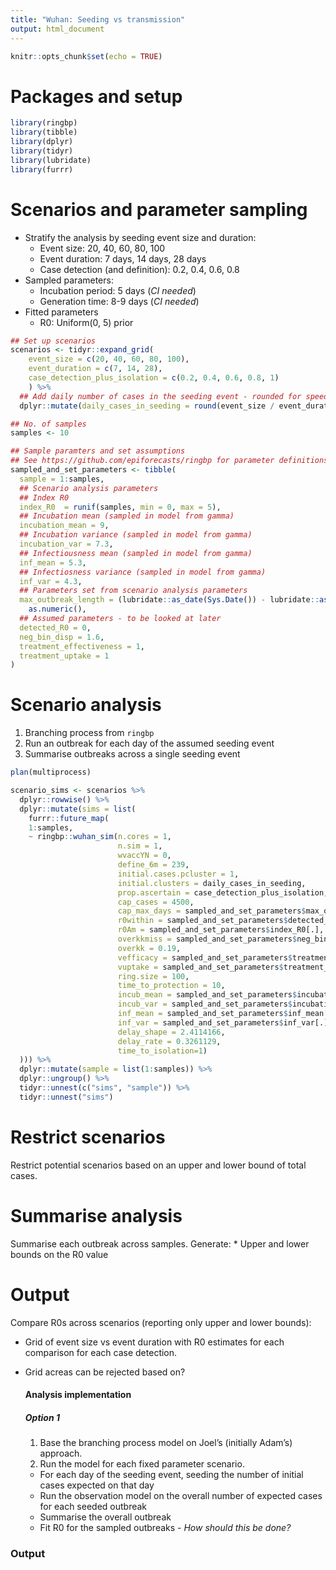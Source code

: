 ```yaml
---
title: "Wuhan: Seeding vs transmission"
output: html_document
---
```


```r
knitr::opts_chunk$set(echo = TRUE)
```


# Packages and setup

```r
library(ringbp)
library(tibble)
library(dplyr)
library(tidyr)
library(lubridate)
library(furrr)
```

# Scenarios and parameter sampling

* Stratify the analysis by seeding event size and duration:
  * Event size: 20, 40, 60, 80, 100
  * Event duration: 7 days, 14 days, 28 days
  * Case detection (and definition): 0.2, 0.4, 0.6, 0.8
* Sampled parameters:
  * Incubation period: 5 days (*CI needed*)
  * Generation time: 8-9 days (*CI needed*)
* Fitted parameters
  * R0: Uniform(0, 5) prior

```r
## Set up scenarios
scenarios <- tidyr::expand_grid(
    event_size = c(20, 40, 60, 80, 100),
    event_duration = c(7, 14, 28),
    case_detection_plus_isolation = c(0.2, 0.4, 0.6, 0.8, 1)
    ) %>% 
  ## Add daily number of cases in the seeding event - rounded for speed, should be looked at later
  dplyr::mutate(daily_cases_in_seeding = round(event_size / event_duration, 0))

## No. of samples
samples <- 10

## Sample paramters and set assumptions
## See https://github.com/epiforecasts/ringbp for parameter definitions
sampled_and_set_parameters <- tibble(
  sample = 1:samples,
  ## Scenario analysis parameters
  ## Index R0
  index_R0  = runif(samples, min = 0, max = 5),
  ## Incubation mean (sampled in model from gamma)
  incubation_mean = 9,
  ## Incubation variance (sampled in model from gamma)
  incubation_var = 7.3,
  ## Infectiousness mean (sampled in model from gamma)
  inf_mean = 5.3,
  ## Infectiosness variance (sampled in model from gamma)
  inf_var = 4.3,
  ## Parameters set from scenario analysis parameters
  max_outbreak_length = (lubridate::as_date(Sys.Date()) - lubridate::as_date("2019-12-31")) %>% 
    as.numeric(),
  ## Assumed parameters - to be looked at later 
  detected_R0 = 0,
  neg_bin_disp = 1.6,
  treatment_effectiveness = 1,
  treatment_uptake = 1
)
```
# Scenario analysis

1. Branching process from `ringbp`
2. Run an outbreak for each day of the assumed seeding event
3. Summarise outbreaks across a single seeding event

```r
plan(multiprocess)

scenario_sims <- scenarios %>% 
  dplyr::rowwise() %>% 
  dplyr::mutate(sims = list(
    furrr::future_map(
    1:samples, 
    ~ ringbp::wuhan_sim(n.cores = 1,
                        n.sim = 1,
                        wvaccYN = 0, 
                        define_6m = 239, 
                        initial.cases.pcluster = 1,
                        initial.clusters = daily_cases_in_seeding, 
                        prop.ascertain = case_detection_plus_isolation, 
                        cap_cases = 4500, 
                        cap_max_days = sampled_and_set_parameters$max_outbreak_length[.], 
                        r0within = sampled_and_set_parameters$detected_R0[.], 
                        r0Am = sampled_and_set_parameters$index_R0[.],
                        overkkmiss = sampled_and_set_parameters$neg_bin_disp[.],
                        overkk = 0.19, 
                        vefficacy = sampled_and_set_parameters$treatment_effectiveness[.],
                        vuptake = sampled_and_set_parameters$treatment_uptake[.],
                        ring.size = 100, 
                        time_to_protection = 10, 
                        incub_mean = sampled_and_set_parameters$incubation_mean[.], 
                        incub_var = sampled_and_set_parameters$incubation_var[.],
                        inf_mean = sampled_and_set_parameters$inf_mean[.], 
                        inf_var = sampled_and_set_parameters$inf_var[.], 
                        delay_shape = 2.4114166, 
                        delay_rate = 0.3261129,
                        time_to_isolation=1)
  ))) %>% 
  dplyr::mutate(sample = list(1:samples)) %>% 
  dplyr::ungroup() %>% 
  tidyr::unnest(c("sims", "sample")) %>% 
  tidyr::unnest("sims")
```

# Restrict scenarios

Restrict potential scenarios based on an upper and lower bound of total cases.

# Summarise analysis

Summarise each outbreak across samples. Generate:
  * Upper and lower bounds on the R0 value
  
# Output

Compare R0s across scenarios (reporting only upper and lower bounds):

* Grid of event size vs event duration with R0 estimates for each comparison for each case detection.
* Grid acreas can be rejected based on?

  #### Analysis implementation

  ##### Option 1

  1. Base the branching process model on Joel's (initially Adam's) approach.
  2. Run the model for each fixed parameter scenario.
    * For each day of the seeding event, seeding the number of initial cases expected on that day
    * Run the observation model on the overall number of expected cases for each seeded outbreak
    * Summarise the overall outbreak
    * Fit R0 for the sampled outbreaks - *How should this be done?*


### Output

